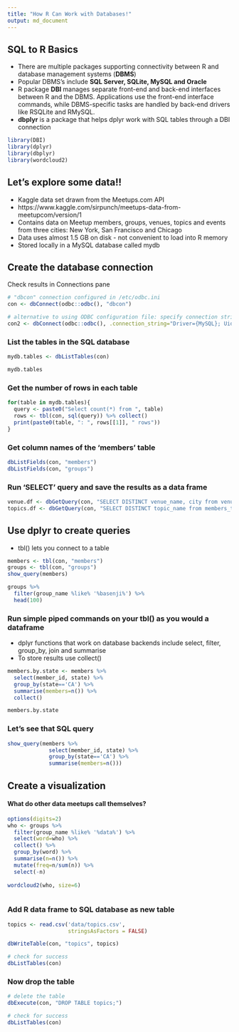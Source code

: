 ```yaml
---
title: "How R Can Work with Databases!"
output: md_document
---
```



## SQL to R Basics  
* There are multiple packages supporting connectivity between R and database management systems (**DBMS**)  
* Popular DBMS's include **SQL Server, SQLite, MySQL and Oracle**  
* R package **DBI** manages separate front-end and back-end interfaces between R and the DBMS. Applications use the front-end interface commands, while DBMS-specific tasks are handled by back-end drivers like RSQLite and RMySQL.  
* **dbplyr** is a package that helps dplyr work with SQL tables through a DBI connection  
```r
library(DBI)
library(dplyr)
library(dbplyr)
library(wordcloud2)
```

## Let's explore some data!!

* Kaggle data set drawn from the Meetups.com API   
* https://www.kaggle.com/sirpunch/meetups-data-from-meetupcom/version/1  
* Contains data on Meetup members, groups, venues, topics and events from three cities: New York, San Francisco and Chicago  
* Data uses almost 1.5 GB on disk - not convenient to load into R memory  
* Stored locally in a MySQL database called mydb

## Create the database connection  
Check results in Connections pane
```r
# "dbcon" connection configured in /etc/odbc.ini
con <- dbConnect(odbc::odbc(), "dbcon")

```

```r
# alternative to using ODBC configuration file: specify connection string
con2 <- dbConnect(odbc::odbc(), .connection_string="Driver={MySQL}; Uid=rebecca; Pwd=dbpass; Host=localhost; Port=3306; Database=mydb; Socket=/var/run/mysqld/mysqld.sock;")

```

### List the tables in the SQL database
```r
mydb.tables <- dbListTables(con)

mydb.tables
```

### Get the number of rows in each table
```r

for(table in mydb.tables){
  query <- paste0("Select count(*) from ", table)
  rows <- tbl(con, sql(query)) %>% collect()
  print(paste0(table, ": ", rows[[1]], " rows"))
}

```


### Get column names of the 'members' table
```r

dbListFields(con, "members")
dbListFields(con, "groups")

```

### Run 'SELECT' query and save the results as a data frame  
```r
venue.df <- dbGetQuery(con, "SELECT DISTINCT venue_name, city from venues;")
topics.df <- dbGetQuery(con, "SELECT DISTINCT topic_name from members_topics;")
```


## Use dplyr to create queries
* tbl() lets you connect to a table  

```r

members <- tbl(con, "members")
groups <- tbl(con, "groups")
show_query(members)

groups %>%
  filter(group_name %like% '%basenji%') %>%
  head(100)

```

### Run simple piped commands on your tbl() as you would a dataframe 
* dplyr functions that work on database backends include select, filter, group_by, join and summarise  
* To store results use collect()  
```r
members.by.state <- members %>%
  select(member_id, state) %>%
  group_by(state=='CA') %>%
  summarise(members=n()) %>%
  collect()

members.by.state
```

### Let's see that SQL query
```r
show_query(members %>%
             select(member_id, state) %>%
             group_by(state=='CA') %>%
             summarise(members=n()))
```

## Create a visualization
#### What do other data meetups call themselves?

```r
options(digits=2)
who <- groups %>%
  filter(group_name %like% '%data%') %>%
  select(word=who) %>%
  collect() %>%
  group_by(word) %>%
  summarise(n=n()) %>%
  mutate(freq=n/sum(n)) %>%
  select(-n)
  
wordcloud2(who, size=6)

```




```r

```



### Add R data frame to SQL database as new table
```r
topics <- read.csv('data/topics.csv', 
                   stringsAsFactors = FALSE)

dbWriteTable(con, "topics", topics)

# check for success
dbListTables(con)
```

### Now drop the table
```r
# delete the table
dbExecute(con, "DROP TABLE topics;")

# check for success
dbListTables(con)
```

